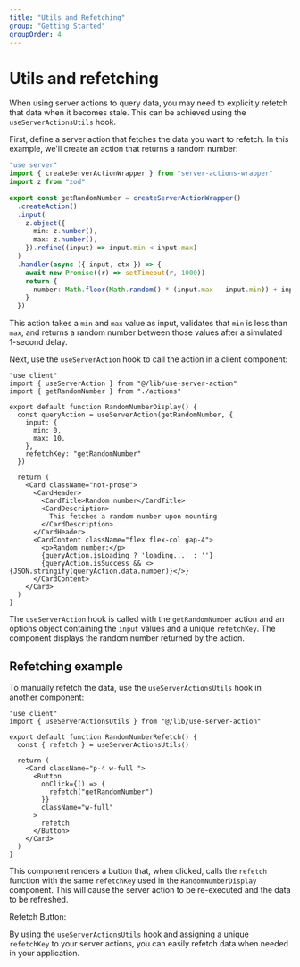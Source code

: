 ```yaml
---
title: "Utils and Refetching"
group: "Getting Started"
groupOrder: 4
---
```


# Utils and refetching

When using server actions to query data, you may need to explicitly refetch that data when it becomes stale. This can be achieved using the `useServerActionsUtils` hook.

First, define a server action that fetches the data you want to refetch. In this example, we'll create an action that returns a random number:

```typescript:actions.ts
"use server"
import { createServerActionWrapper } from "server-actions-wrapper"
import z from "zod"

export const getRandomNumber = createServerActionWrapper()
  .createAction()
  .input(
    z.object({
      min: z.number(),
      max: z.number(),
    }).refine((input) => input.min < input.max)
  )
  .handler(async ({ input, ctx }) => {
    await new Promise((r) => setTimeout(r, 1000))
    return {
      number: Math.floor(Math.random() * (input.max - input.min)) + input.min,
    }
  })
```

This action takes a `min` and `max` value as input, validates that `min` is less than `max`, and returns a random number between those values after a simulated 1-second delay.

Next, use the `useServerAction` hook to call the action in a client component:

```typescript:random-number-display.tsx
"use client"
import { useServerAction } from "@/lib/use-server-action"
import { getRandomNumber } from "./actions"

export default function RandomNumberDisplay() {
  const queryAction = useServerAction(getRandomNumber, {
    input: {
      min: 0,
      max: 10,
    },
    refetchKey: "getRandomNumber"
  })

  return (
    <Card className="not-prose">
      <CardHeader>
        <CardTitle>Random number</CardTitle>
        <CardDescription>
          This fetches a random number upon mounting
        </CardDescription>
      </CardHeader>
      <CardContent className="flex flex-col gap-4">
        <p>Random number:</p>
        {queryAction.isLoading ? 'loading...' : ''}
        {queryAction.isSuccess && <>{JSON.stringify(queryAction.data.number)}</>}
      </CardContent>
    </Card>
  )
}
```

The `useServerAction` hook is called with the `getRandomNumber` action and an options object containing the `input` values and a unique `refetchKey`. The component displays the random number returned by the action.

## Refetching example

To manually refetch the data, use the `useServerActionsUtils` hook in another component:

```typescript:random-number-refetch.tsx
"use client"
import { useServerActionsUtils } from "@/lib/use-server-action"

export default function RandomNumberRefetch() {
  const { refetch } = useServerActionsUtils()

  return (
    <Card className="p-4 w-full ">
      <Button
        onClick={() => {
          refetch("getRandomNumber")
        }}
        className="w-full"
      >
        refetch
      </Button>
    </Card>
  )
}
```

This component renders a button that, when clicked, calls the `refetch` function with the same `refetchKey` used in the `RandomNumberDisplay` component. This will cause the server action to be re-executed and the data to be refreshed.

<ExampleComponent id="random-number-example-display" />

Refetch Button:

<ExampleComponent id="random-number-example-refetch" />

By using the `useServerActionsUtils` hook and assigning a unique `refetchKey` to your server actions, you can easily refetch data when needed in your application.
